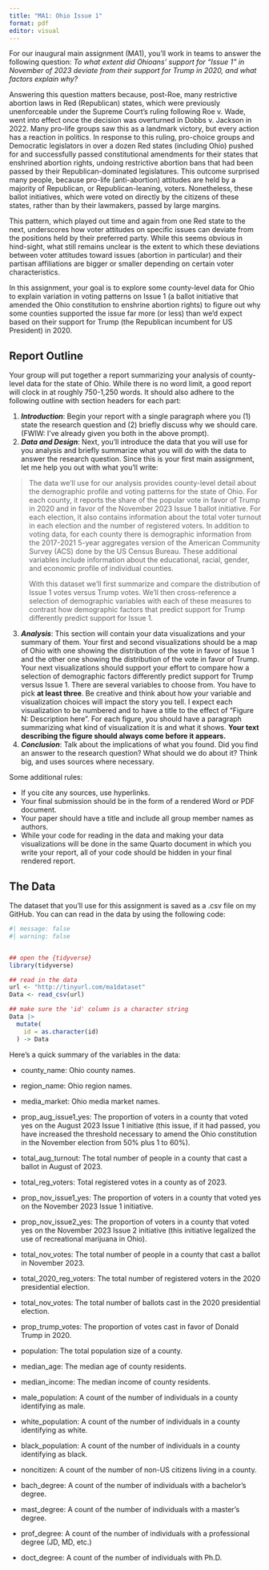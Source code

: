```yaml
---
title: "MA1: Ohio Issue 1"
format: pdf
editor: visual
---
```


For our inaugural main assignment (MA1), you'll work in teams to answer the following question: *To what extent did Ohioans' support for "Issue 1" in November of 2023 deviate from their support for Trump in 2020, and what factors explain why?*

Answering this question matters because, post-Roe, many restrictive abortion laws in Red (Republican) states, which were previously unenforceable under the Supreme Court's ruling following Roe v. Wade, went into effect once the decision was overturned in Dobbs v. Jackson in 2022. Many pro-life groups saw this as a landmark victory, but every action has a reaction in politics. In response to this ruling, pro-choice groups and Democratic legislators in over a dozen Red states (including Ohio) pushed for and successfully passed constitutional amendments for their states that enshrined abortion rights, undoing restrictive abortion bans that had been passed by their Republican-dominated legislatures. This outcome surprised many people, because pro-life (anti-abortion) attitudes are held by a majority of Republican, or Republican-leaning, voters. Nonetheless, these ballot initiatives, which were voted on directly by the citizens of these states, rather than by their lawmakers, passed by large margins.

This pattern, which played out time and again from one Red state to the next, underscores how voter attitudes on specific issues can deviate from the positions held by their preferred party. While this seems obvious in hind-sight, what still remains unclear is the extent to which these deviations between voter attitudes toward issues (abortion in particular) and their partisan affiliations are bigger or smaller depending on certain voter characteristics.

In this assignment, your goal is to explore some county-level data for Ohio to explain variation in voting patterns on Issue 1 (a ballot initiative that amended the Ohio constitution to enshrine abortion rights) to figure out why some counties supported the issue far more (or less) than we'd expect based on their support for Trump (the Republican incumbent for US President) in 2020.

## Report Outline

Your group will put together a report summarizing your analysis of county-level data for the state of Ohio. While there is no word limit, a good report will clock in at roughly 750-1,250 words. It should also adhere to the following outline with section headers for each part:

1.  ***Introduction***: Begin your report with a single paragraph where you (1) state the research question and (2) briefly discuss why we should care. (FWIW: I've already given you both in the above prompt).
2.  ***Data and Design***: Next, you'll introduce the data that you will use for you analysis and briefly summarize what you will do with the data to answer the research question. Since this is your first main assignment, let me help you out with what you'll write:

> The data we'll use for our analysis provides county-level detail about the demographic profile and voting patterns for the state of Ohio. For each county, it reports the share of the popular vote in favor of Trump in 2020 and in favor of the November 2023 Issue 1 ballot initiative. For each election, it also contains information about the total voter turnout in each election and the number of registered voters. In addition to voting data, for each county there is demographic information from the 2017-2021 5-year aggregates version of the American Community Survey (ACS) done by the US Census Bureau. These additional variables include information about the educational, racial, gender, and economic profile of individual counties.
>
> With this dataset we'll first summarize and compare the distribution of Issue 1 votes versus Trump votes. We'll then cross-reference a selection of demographic variables with each of these measures to contrast how demographic factors that predict support for Trump differently predict support for Issue 1.

3.  ***Analysis***: This section will contain your data visualizations and your summary of them. Your first and second visualizations should be a map of Ohio with one showing the distribution of the vote in favor of Issue 1 and the other one showing the distribution of the vote in favor of Trump. Your next visualizations should support your effort to compare how a selection of demographic factors differently predict support for Trump versus Issue 1. There are several variables to choose from. You have to pick **at least three**. Be creative and think about how your variable and visualization choices will impact the story you tell. I expect each visualization to be numbered and to have a title to the effect of "Figure N: Description here". For each figure, you should have a paragraph summarizing what kind of visualization it is and what it shows. **Your text describing the figure should always come before it appears.**
4.  ***Conclusion***: Talk about the implications of what you found. Did you find an answer to the research question? What should we do about it? Think big, and uses sources where necessary.

Some additional rules:

-   If you cite any sources, use hyperlinks.
-   Your final submission should be in the form of a rendered Word or PDF document.
-   Your paper should have a title and include all group member names as authors.
-   While your code for reading in the data and making your data visualizations will be done in the same Quarto document in which you write your report, all of your code should be hidden in your final rendered report.

## The Data

The dataset that you'll use for this assignment is saved as a .csv file on my GitHub. You can can read in the data by using the following code:

```r
#| message: false
#| warning: false


## open the {tidyverse}
library(tidyverse)

## read in the data
url <- "http://tinyurl.com/ma1dataset"
Data <- read_csv(url)

## make sure the 'id' column is a character string
Data |>
  mutate(
    id = as.character(id)
  ) -> Data
```

Here's a quick summary of the variables in the data:

-   county_name: Ohio county names.

-   region_name: Ohio region names.

-   media_market: Ohio media market names.

-   prop_aug_issue1_yes: The proportion of voters in a county that voted yes on the August 2023 Issue 1 initiative (this issue, if it had passed, you have increased the threshold necessary to amend the Ohio constitution in the November election from 50% plus 1 to 60%).

-   total_aug_turnout: The total number of people in a county that cast a ballot in August of 2023.

-   total_reg_voters: Total registered votes in a county as of 2023.

-   prop_nov_issue1_yes: The proportion of voters in a county that voted yes on the November 2023 Issue 1 initiative.

-   prop_nov_issue2_yes: The proportion of voters in a county that voted yes on the November 2023 Issue 2 initiative (this initiative legalized the use of recreational marijuana in Ohio).

-   total_nov_votes: The total number of people in a county that cast a ballot in November 2023.

-   total_2020_reg_voters: The total number of registered voters in the 2020 presidential election.

-   total_nov_votes: The total number of ballots cast in the 2020 presidential election.

-   prop_trump_votes: The proportion of votes cast in favor of Donald Trump in 2020.

-   population: The total population size of a county.

-   median_age: The median age of county residents.

-   median_income: The median income of county residents.

-   male_population: A count of the number of individuals in a county identifying as male.

-   white_population: A count of the number of individuals in a county identifying as white.

-   black_population: A count of the number of individuals in a county identifying as black.

-   noncitizen: A count of the number of non-US citizens living in a county.

-   bach_degree: A count of the number of individuals with a bachelor's degree.

-   mast_degree: A count of the number of individuals with a master's degree.

-   prof_degree: A count of the number of individuals with a professional degree (JD, MD, etc.)

-   doct_degree: A count of the number of individuals with Ph.D.
